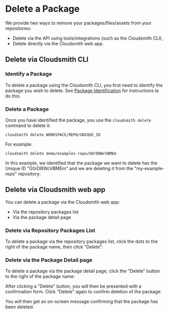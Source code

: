 
# Delete a Package

We provide two ways to remove your packages/files/assets from your repositories: 

- Delete via the API using tools/integrations (such as the Cloudsmith CLI), 
- Delete directly via the Cloudsmith web app.


## Delete via Cloudsmith CLI

### Identify a Package

To delete a package using the Cloudsmith CLI, you first need to identify the package you wish to delete.  See [Package Identification](/artifact-management/identifying-a-package) for instructions to do this. 

### Delete a Package

Once you have identified the package, you use the `cloudsmith delete` command to delete it: 

```shell
cloudsmith delete WORKSPACE/REPO/UNIQUE_ID
```

For example: 

```shell
cloudsmith delete demo/examples-repo/G0rDBWcVBMEm
```

In this example, we identified that the package we want to delete has the Unique ID "G0rDBWcVBMEm" and we are deleting it from the "my-example-repo" repository: 

<BlockImage src={imge1da36d_Screenshot_2020_01_01_at_13_02_51} alt="cloudsmith delete CLI example"></BlockImage>

## Delete via Cloudsmith web app

You can delete a package via the Cloudsmith web app:

- Via the repository packages list
- Via the package detail page

### Delete via Repository Packages List

To delete a package via the repository packages list, click the dots to the right of the package name, then click "Delete":
<BlockImage src={imgbe49c4d7e893dc1b25fd782231f15ba60592560219f9cc28514a899e2f491f1c_delete_package_packages_list} alt="Delete package button on repository packages list"></BlockImage>

### Delete via the Package Detail page

To delete a package via the package detail page, click the "Delete" button to the right of the package name:

<BlockImage src={imgd6974a35e0c4fe829cbeb8abfb4488fa35515b9e4e1a2a3f256402634b5496b6_delete_packages_packages_detail} alt="Delete package button on package detail page"></BlockImage>

After clicking a "Delete" button, you will then be presented with a confirmation form. Click "Delete" again to confirm deletion of the package:

<BlockImage src={imgd921030cd95b8c1260d26b9fa23d7ca5cbd89d325d1b36a3cdaa2c66f9f25033_delete_package_confirmation} alt="Delete package form"></BlockImage>

You will then get an on-screen message confirming that the package has been deleted.
